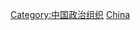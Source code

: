 {{Catnav|頁面分類|各種主題的頁面分類|按國家分類|各國政治|各國政黨}}
{{catmore}}
{{Commons category|Political parties in China}}

[[Category:中国政治组织|Category:中国政治组织]]
[[Category:亚洲各国政党|China]]
